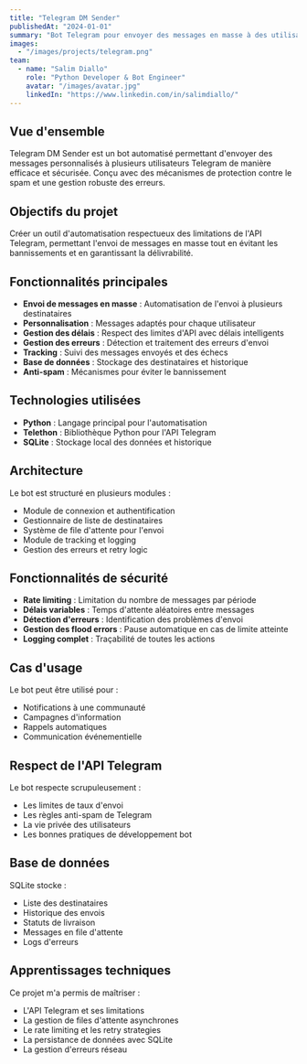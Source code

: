 ```yaml
---
title: "Telegram DM Sender"
publishedAt: "2024-01-01"
summary: "Bot Telegram pour envoyer des messages en masse à des utilisateurs spécifiques, avec gestion des erreurs et des délais."
images:
  - "/images/projects/telegram.png"
team:
  - name: "Salim Diallo"
    role: "Python Developer & Bot Engineer"
    avatar: "/images/avatar.jpg"
    linkedIn: "https://www.linkedin.com/in/salimdiallo/"
---
```


## Vue d'ensemble

Telegram DM Sender est un bot automatisé permettant d'envoyer des messages personnalisés à plusieurs utilisateurs Telegram de manière efficace et sécurisée. Conçu avec des mécanismes de protection contre le spam et une gestion robuste des erreurs.

## Objectifs du projet

Créer un outil d'automatisation respectueux des limitations de l'API Telegram, permettant l'envoi de messages en masse tout en évitant les bannissements et en garantissant la délivrabilité.

## Fonctionnalités principales

- **Envoi de messages en masse** : Automatisation de l'envoi à plusieurs destinataires
- **Personnalisation** : Messages adaptés pour chaque utilisateur
- **Gestion des délais** : Respect des limites d'API avec délais intelligents
- **Gestion des erreurs** : Détection et traitement des erreurs d'envoi
- **Tracking** : Suivi des messages envoyés et des échecs
- **Base de données** : Stockage des destinataires et historique
- **Anti-spam** : Mécanismes pour éviter le bannissement

## Technologies utilisées

- **Python** : Langage principal pour l'automatisation
- **Telethon** : Bibliothèque Python pour l'API Telegram
- **SQLite** : Stockage local des données et historique

## Architecture

Le bot est structuré en plusieurs modules :
- Module de connexion et authentification
- Gestionnaire de liste de destinataires
- Système de file d'attente pour l'envoi
- Module de tracking et logging
- Gestion des erreurs et retry logic

## Fonctionnalités de sécurité

- **Rate limiting** : Limitation du nombre de messages par période
- **Délais variables** : Temps d'attente aléatoires entre messages
- **Détection d'erreurs** : Identification des problèmes d'envoi
- **Gestion des flood errors** : Pause automatique en cas de limite atteinte
- **Logging complet** : Traçabilité de toutes les actions

## Cas d'usage

Le bot peut être utilisé pour :
- Notifications à une communauté
- Campagnes d'information
- Rappels automatiques
- Communication événementielle

## Respect de l'API Telegram

Le bot respecte scrupuleusement :
- Les limites de taux d'envoi
- Les règles anti-spam de Telegram
- La vie privée des utilisateurs
- Les bonnes pratiques de développement bot

## Base de données

SQLite stocke :
- Liste des destinataires
- Historique des envois
- Statuts de livraison
- Messages en file d'attente
- Logs d'erreurs

## Apprentissages techniques

Ce projet m'a permis de maîtriser :
- L'API Telegram et ses limitations
- La gestion de files d'attente asynchrones
- Le rate limiting et les retry strategies
- La persistance de données avec SQLite
- La gestion d'erreurs réseau